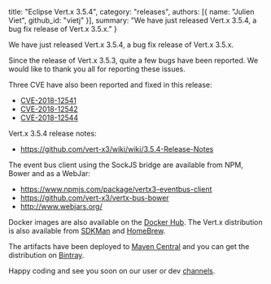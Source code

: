   title: "Eclipse Vert.x 3.5.4",
  category: "releases",
  authors: [{
    name: "Julien Viet",
    github_id: "vietj"
  }],
  summary: "We have just released Vert.x 3.5.4, a bug fix release of Vert.x 3.5.x."
}

We have just released Vert.x 3.5.4, a bug fix release of Vert.x 3.5.x.

Since the release of Vert.x 3.5.3, quite a few bugs have been reported. We would like to thank you all for reporting these issues.

Three CVE have also been reported and fixed in this release:

- [CVE-2018-12541](https://github.com/eclipse-vertx/vert.x/issues/2648)
- [CVE-2018-12542](https://github.com/vert-x3/vertx-web/issues/1025)
- [CVE-2018-12544](https://github.com/vert-x3/vertx-web/issues/1021)

Vert.x 3.5.4 release notes:

* https://github.com/vert-x3/wiki/wiki/3.5.4-Release-Notes

The event bus client using the SockJS bridge are available from NPM, Bower and as a WebJar:

* https://www.npmjs.com/package/vertx3-eventbus-client
* https://github.com/vert-x3/vertx-bus-bower
* http://www.webjars.org/

Docker images are also available on the [Docker Hub](https://hub.docker.com/u/vertx/). The Vert.x distribution is also available from [SDKMan](http://sdkman.io/index.html) and [HomeBrew](http://brew.sh/).

The artifacts have been deployed to [Maven Central](http://search.maven.org/#search%7Cga%7C1%7Cg%3A%22io.vertx%22%20AND%20v%3A%223.5.4%22) and you can get the distribution on [Bintray](https://bintray.com/vertx/downloads/distribution/3.5.4/view).

Happy coding and see you soon on our user or dev [channels](https://vertx.io/community).
